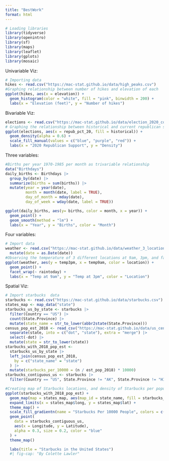 ```yaml
---
title: "BestWork"
format: html
---
```


```r
# Loading libraries
library(tidyverse)
library(openintro)
library(sf)
library(maps)
library(leaflet)
library(gplots)
library(mosaic)
```

::: callout-note
Univariable Viz:
:::

```r
# Importing data
hikes <- read.csv("https://mac-stat.github.io/data/high_peaks.csv")
#Graphing relationship between number of hikes and elevation of each
ggplot(hikes, aes(x = elevation)) +
  geom_histogram(color = "white", fill = "pink", binwidth = 200) +
  labs(x = "Elevation (feet)", y = "Number of hikes")
```

::: callout-note
Bivariable Viz:
:::

```r
elections <- read.csv("https://mac-stat.github.io/data/election_2020_county.csv")
# Graphing the relationship between historical and current republican support for US counties in 2020
ggplot(elections, aes(x = repub_pct_20, fill = historical)) +
  geom_density(alpha = 0.6) +
  scale_fill_manual(values = c("blue", "purple", "red")) +
  labs(x = "2020 Republican Support", y = "Density")

```

::: {.callout-note title="Multivariable Viz"}
Three variables:
:::

```r
#Births per year 1970-1985 per month as trivariable relationship
data("Birthdays")
daily_births <- Birthdays |> 
  group_by(date) |> 
  summarize(births = sum(births)) |> 
  mutate(year = year(date), 
         month = month(date, label = TRUE),
         day_of_month = mday(date),
         day_of_week = wday(date, label = TRUE))

ggplot(daily_births, aes(y= births, color = month, x = year)) + 
  geom_point() + 
  geom_smooth(method = "lm") +
  labs(x = "Year", y = "Births", color = "Month")

```

::: {.callout-note title="Multivariable Viz"}
Four variables:
:::

```r
# Import data
weather <- read.csv("https://mac-stat.github.io/data/weather_3_locations.csv") |> 
  mutate(date = as.Date(date))  
#Observing the temperature of 3 different locations at 9am, 3pm, and facet wrap seeing if it rained that day
ggplot(weather, aes(y = temp3pm, x = temp9am, color = location)) + 
  geom_point() +
  facet_wrap(~ raintoday) +
  labs(x = "Temp at 9am", y = "Temp at 3pm", color = "Location")
```

::: callout-note
Spatial Viz:
:::
```r
# Import starbucks  data
starbucks <- read.csv("https://mac-stat.github.io/data/starbucks.csv")
states_map <- map_data("state")
starbucks_us_by_state <- starbucks |>
  filter(Country == "US") |>
  count(State.Province) |>
  mutate(state_name = str_to_lower(abbr2state(State.Province)))
census_pop_est_2018 <- read_csv("https://mac-stat.github.io/data/us_census_2018_state_pop_est.csv") |>
  separate(state, into = c("dot", "state"), extra = "merge") |>
  select(-dot) |>
  mutate(state = str_to_lower(state))
starbucks_with_2018_pop_est <-
  starbucks_us_by_state |>
  left_join(census_pop_est_2018,
    by = c("state_name" = "state")
  ) |>
  mutate(starbucks_per_10000 = (n / est_pop_2018) * 10000)
starbucks_contiguous_us <- starbucks |>
  filter(Country == "US", State.Province != "AK", State.Province != "HI")

#Creating map of Starbucks locations, and density of Starbucks per population
ggplot(starbucks_with_2018_pop_est) +
  geom_map(map = states_map, aes(map_id = state_name, fill = starbucks_per_10000)) +
  expand_limits(x = states_map$long, y = states_map$lat) +
  theme_map() +
  scale_fill_gradientn(name = "Starbucks Per 10000 People", colors = c("darkgreen", "green", "lightgreen"), values = scales::rescale(seq(0, 100, by = 5))) +
  geom_point(
    data = starbucks_contiguous_us,
    aes(x = Longitude, y = Latitude),
    alpha = 0.3, size = 0.2, color = "blue"
  ) +
  theme_map()

  labs(title = "Starbucks in the United States")
  #| fig-cap: "By Colette Lawler"
```

